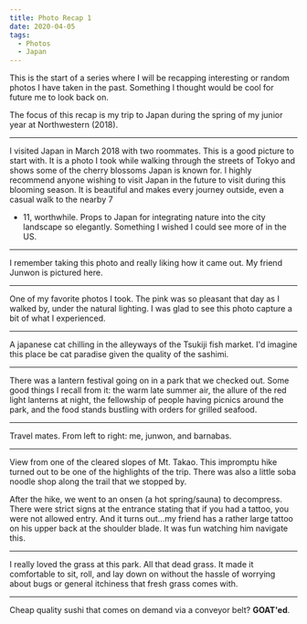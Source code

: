 ```yaml
---
title: Photo Recap 1
date: 2020-04-05
tags:
  - Photos
  - Japan
---
```



This is the start of a series where I will be recapping interesting or random photos I have taken in the past. Something I thought would be cool for future me to look back on.

The focus of this recap is my trip to Japan during the spring of my junior year at Northwestern (2018).

---

<S3ImageDiv bucket="photo-recap-1" name="cherryblossom.jpg" />

I visited Japan in March 2018 with two roommates. This is a good picture to start with. It is a
photo I took while walking through the streets of Tokyo and shows some of the cherry blossoms Japan
is known for. I highly recommend anyone wishing to visit Japan in the future to visit during this
blooming season. It is beautiful and makes every journey outside, even a casual walk to the nearby 7
- 11, worthwhile. Props to Japan for integrating nature into the city landscape so elegantly.
Something I wished I could see more of in the US.

---

<S3ImageDiv bucket="photo-recap-1" name="yellowflower.jpg" />

I remember taking this photo and really liking how it came out. My friend Junwon is pictured here.

---

<S3ImageDiv bucket="photo-recap-1" name="flowers.jpg" />

One of my favorite photos I took. The pink was so pleasant that day as I walked by, under the
natural lighting. I was glad to see this photo capture a bit of what I experienced.

---

<S3ImageDiv bucket="photo-recap-1" name="cat.jpg" />

A japanese cat chilling in the alleyways of the Tsukiji fish market. I'd imagine this place be cat
paradise given the quality of the sashimi. 

---

<S3ImageDiv bucket="photo-recap-1" name="lantern.png" />

<S3ImageDiv bucket="photo-recap-1" name="festival.jpg" />

There was a lantern festival going on in a park that we checked out. Some good things I recall from it: the warm late summer air, the allure of the red light lanterns at night, the fellowship of people having picnics around the park, and the food stands bustling with orders for grilled seafood.

---

<S3ImageDiv bucket="photo-recap-1" name="goons.jpg" />

Travel mates. From left to right: me, junwon, and barnabas.

---

<S3ImageDiv bucket="photo-recap-1" name="mttakao.jpeg" />

<S3ImageDiv bucket="photo-recap-1" name="soba.jpg" />

View from one of the cleared slopes of Mt. Takao. This impromptu hike turned out to be one of the
highlights of the trip. There was also a little soba noodle shop along the trail that we stopped by.

After the hike, we went to an onsen (a hot spring/sauna) to decompress. There were strict signs at
the entrance stating that if you had a tattoo, you were not allowed entry. And it turns out...my
friend has a rather large tattoo on his upper back at the shoulder blade. It was fun watching him navigate this.

---

<S3ImageDiv bucket="photo-recap-1" name="grassypark.jpg" />

I really loved the grass at this park. All that dead grass. It made it comfortable to sit, roll, and
lay down on without the hassle of worrying about bugs or general itchiness that fresh grass comes
with. 

---

<S3ImageDiv bucket="photo-recap-1" name="rotarysushi.jpg" />

Cheap quality sushi that comes on demand via a conveyor belt? **GOAT'ed**.
